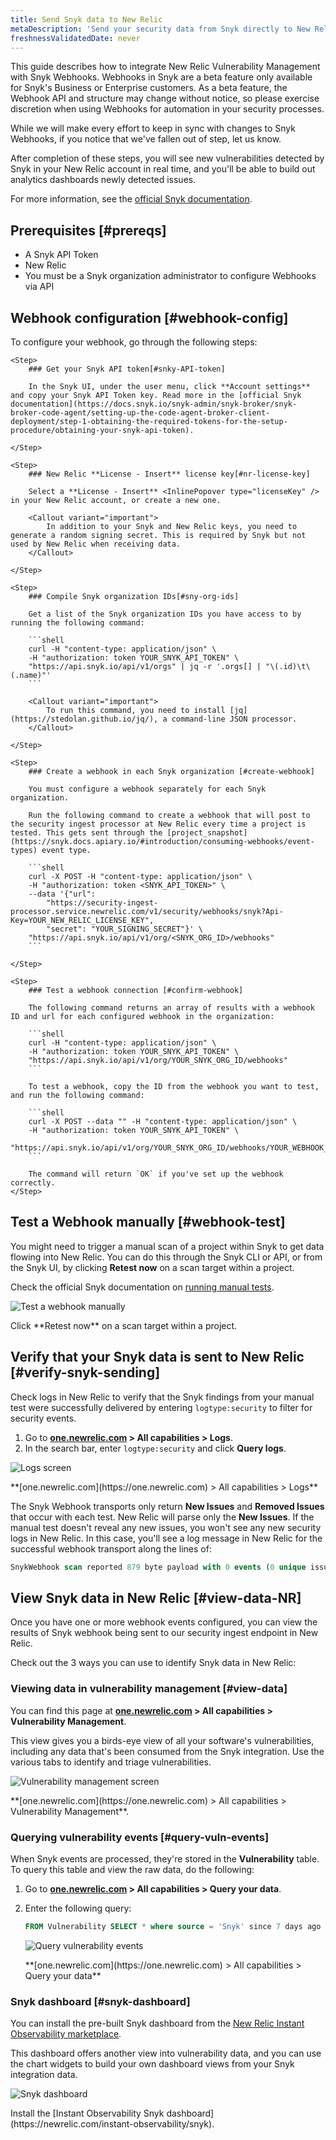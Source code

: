 ```yaml
---
title: Send Snyk data to New Relic
metaDescription: 'Send your security data from Snyk directly to New Relic.'
freshnessValidatedDate: never
---
```








This guide describes how to integrate New Relic Vulnerability Management with Snyk Webhooks. Webhooks in Snyk are a beta feature only available for Snyk's Business or Enterprise customers. As a beta feature, the Webhook API and structure may change without notice, so please exercise discretion when using Webhooks for automation in your security processes.

While we will make every effort to keep in sync with changes to Snyk Webhooks, if you notice that we've fallen out of step, let us know. 

After completion of these steps, you will see new vulnerabilities detected by Snyk in your New Relic account in real time, and you'll be able to build out analytics dashboards newly detected issues.

For more information, see the [official Snyk documentation](https://snyk.docs.apiary.io/#reference/webhooks).

## Prerequisites [#prereqs]

- A Snyk API Token
- New Relic <InlinePopover type="licenseKey" />
- You must be a Snyk organization administrator to configure Webhooks via API

## Webhook configuration [#webhook-config]

To configure your webhook, go through the following steps:

<Steps>

    <Step>
        ### Get your Snyk API token[#snky-API-token]
        
        In the Snyk UI, under the user menu, click **Account settings** and copy your Snyk API Token key. Read more in the [official Snyk documentation](https://docs.snyk.io/snyk-admin/snyk-broker/snyk-broker-code-agent/setting-up-the-code-agent-broker-client-deployment/step-1-obtaining-the-required-tokens-for-the-setup-procedure/obtaining-your-snyk-api-token).

    </Step>

    <Step>
        ### New Relic **License - Insert** license key[#nr-license-key]

        Select a **License - Insert** <InlinePopover type="licenseKey" /> in your New Relic account, or create a new one.

        <Callout variant="important">
            In addition to your Snyk and New Relic keys, you need to generate a random signing secret. This is required by Snyk but not used by New Relic when receiving data.
        </Callout>

    </Step>

    <Step>
        ### Compile Snyk organization IDs[#sny-org-ids]

        Get a list of the Snyk organization IDs you have access to by running the following command:

        ```shell
        curl -H "content-type: application/json" \
        -H "authorization: token YOUR_SNYK_API_TOKEN" \
        "https://api.snyk.io/api/v1/orgs" | jq -r '.orgs[] | "\(.id)\t\(.name)"'
        ```

        <Callout variant="important">
            To run this command, you need to install [jq](https://stedolan.github.io/jq/), a command-line JSON processor.
        </Callout>

    </Step>

    <Step>
        ### Create a webhook in each Snyk organization [#create-webhook]

        You must configure a webhook separately for each Snyk organization. 
        
        Run the following command to create a webhook that will post to the security ingest processor at New Relic every time a project is tested. This gets sent through the [project_snapshot](https://snyk.docs.apiary.io/#introduction/consuming-webhooks/event-types) event type.
    
        ```shell
        curl -X POST -H "content-type: application/json" \
        -H "authorization: token <SNYK_API_TOKEN>" \
        --data '{"url": 
            "https://security-ingest-processor.service.newrelic.com/v1/security/webhooks/snyk?Api-Key=YOUR_NEW_RELIC_LICENSE_KEY",
            "secret": "YOUR_SIGNING_SECRET"}' \
        "https://api.snyk.io/api/v1/org/<SNYK_ORG_ID>/webhooks"
        ```

    </Step>

    <Step>
        ### Test a webhook connection [#confirm-webhook]

        The following command returns an array of results with a webhook ID and url for each configured webhook in the organization:
        
        ```shell
        curl -H "content-type: application/json" \
        -H "authorization: token YOUR_SNYK_API_TOKEN" \
        "https://api.snyk.io/api/v1/org/YOUR_SNYK_ORG_ID/webhooks"
        ```

        To test a webhook, copy the ID from the webhook you want to test, and run the following command:
        
        ```shell
        curl -X POST --data "" -H "content-type: application/json" \
        -H "authorization: token YOUR_SNYK_API_TOKEN" \
        "https://api.snyk.io/api/v1/org/YOUR_SNYK_ORG_ID/webhooks/YOUR_WEBHOOK_ID/ping"
        ```

        The command will return `OK` if you've set up the webhook correctly.
    </Step>

</Steps>

## Test a Webhook manually [#webhook-test]

You might need to trigger a manual scan of a project within Snyk to get data flowing into New Relic. You can do this through the Snyk CLI or API, or from the Snyk UI, by clicking **Retest now** on a scan target within a project.

Check the official Snyk documentation on [running manual tests](https://docs.snyk.io/getting-started/running-tests#run-tests-manually).

<img
  title="Test a webhook manually"
  alt="Test a webhook manually"
  src={vulnerabilitymanagementTestWebhook}
/>

<figcaption>
  Click **Retest now** on a scan target within a project.
</figcaption>

## Verify that your Snyk data is sent to New Relic [#verify-snyk-sending]

Check logs in New Relic to verify that the Snyk findings from your manual test were successfully delivered by entering `logtype:security` to filter for security events. 

1. Go to **[one.newrelic.com](https://one.newrelic.com) > All capabilities > Logs**.
2. In the search bar, enter `logtype:security` and click **Query logs**.

<img
  title="Logs screen"
  alt="Logs screen"
  src={vulnerabilitymanagementVerifySnykData}
/>

<figcaption>
  **[one.newrelic.com](https://one.newrelic.com) > All capabilities > Logs**
</figcaption>

The Snyk Webhook transports only return **New Issues** and **Removed Issues** that occur with each test. New Relic will parse only the **New Issues**. If the manual test doesn't reveal any new issues, you won't see any new security logs in New Relic. In this case, you'll see a log message in New Relic for the successful webhook transport along the lines of:

```sql
SnykWebhook scan reported 879 byte payload with 0 events (0 unique issue ids) from '' errors=no
```

## View Snyk data in New Relic [#view-data-NR]

Once you have one or more webhook events configured, you can view the results of Snyk webhook being sent to our security ingest endpoint in New Relic.

Check out the 3 ways you can use to identify Snyk data in New Relic:

### Viewing data in vulnerability management [#view-data]

You can find this page at **[one.newrelic.com](https://one.newrelic.com) > All capabilities > Vulnerability Management**.

This view gives you a birds-eye view of all your software's vulnerabilities, including any data that's been consumed from the Snyk integration. Use the various tabs to identify and triage vulnerabilities.

<img
  title="Vulnerability management screen"
  alt="Vulnerability management screen"
  src={accountsVmLanding}
/>

<figcaption>
  **[one.newrelic.com](https://one.newrelic.com) > All capabilities > Vulnerability Management**.
</figcaption>

### Querying vulnerability events [#query-vuln-events]

When Snyk events are processed, they're stored in the **Vulnerability** table. To query this table and view the raw data, do the following:

1. Go to **[one.newrelic.com](https://one.newrelic.com) > All capabilities > Query your data**.
2. Enter the following query:
    ```sql
    FROM Vulnerability SELECT * where source = 'Snyk' since 7 days ago
    ```
    <img
    title="Query vulnerability events"
    alt="Query vulnerability events"
    src={vulnerabilitymanagementQueryVulnEvents}
    />

    <figcaption>
    **[one.newrelic.com](https://one.newrelic.com) > All capabilities > Query your data**
    </figcaption>

### Snyk dashboard [#snyk-dashboard]

You can install the pre-built Snyk dashboard from the [New Relic Instant Observability marketplace](https://newrelic.com/instant-observability/snyk).

This dashboard offers another view into vulnerability data, and you can use the chart widgets to build your own dashboard views from your Snyk integration data.

<img
  title="Snyk dashboard"
  alt="Snyk dashboard"
  src={vmSnykDashboard}
/>

<figcaption>
  Install the [Instant Observability Snyk dashboard](https://newrelic.com/instant-observability/snyk).
</figcaption>
